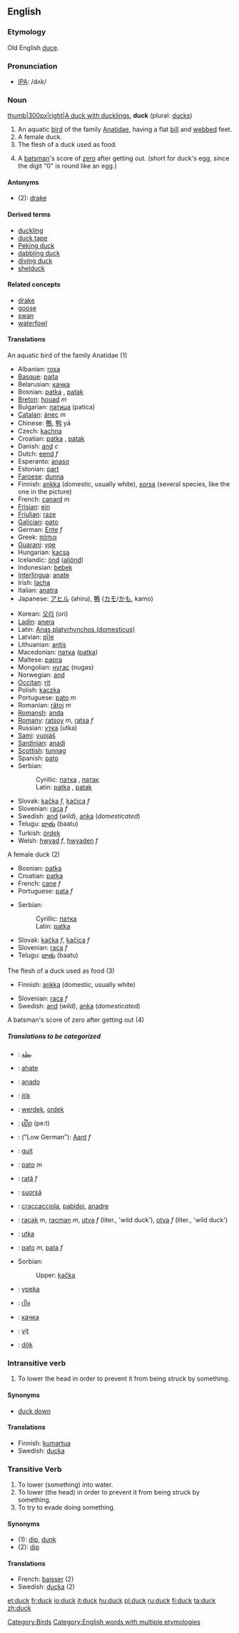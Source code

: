 ==English==

===Etymology===
Old English [[duce#Old English|duce]].

===Pronunciation===
*[[w:IPA|IPA]]: /dʌk/

===Noun===
[[image:DuckWithDucklings.jpg|thumb|300px|right|A duck with ducklings.]]
'''duck''' (plural: [[ducks]])

#An aquatic [[bird]] of the family [[Anatidae]], having a flat [[bill]] and [[webbed]] feet. 
#A female duck.
#The flesh of a duck used as food.
#{{cricket}} A [[batsman]]'s score of [[zero]] after getting out. (short for duck's egg, since the digit "0" is round like an egg.)

====Antonyms====
*(2): [[drake]]

====Derived terms====
* [[duckling]]
* [[duck tape]]
* [[Peking duck]]
* [[dabbling duck]]
* [[diving duck]]
* [[shelduck]]

====Related concepts====
* [[drake]]
* [[goose]]
* [[swan]]
* [[waterfowl]]

====Translations====
;An aquatic bird of the family Anatidae (1)
{{top}}
*Albanian: [[rosa#Albanian|rosa]]
*[[Basque]]: [[paita]]
*Belarusian: [[качка]]
*Bosnian: [[patka#Bosnian|patka]] {{f}}, [[patak#Bosnian|patak]] {{m}}
*[[Breton]]: [[houad]] ''m''
*Bulgarian: [[патица]] (patica)
*[[Catalan]]: [[ànec]] ''m''
*Chinese: [[鴨]], [[鸭]] yā
*Czech: [[kachna]]
*Croatian: [[patka#Croatian|patka]] {{f}}, [[patak#Croatian|patak]] {{m}}
*Danish: [[and#Dutch|and]] ''c''
*Dutch: [[eend]] ''f''
*Esperanto: [[anaso]]
*Estonian: [[part#Estonian|part]]
*[[Faroese]]: [[dunna]]
*Finnish: [[ankka]] (domestic, usually white), [[sorsa]] (several species, like the one in the picture)
*French: [[canard]] ''m''
*[[Frisian]]: [[ein#Frisian|ein]]
*[[Friulian]]: [[raze]]
*[[Galician]]: [[pato]]
*German: [[Ente]] ''f''
*Greek: [[πάπια]]
*[[Guarani]]: [[ype]]
*Hungarian: [[kacsa]]
*Icelandic: [[önd]] ([[aliönd]])
*Indonesian: [[bebek]]
*[[Interlingua]]: [[anate]]
*Irish: [[lacha]]
*Italian: [[anatra]]
*Japanese: [[アヒル]] (ahiru), [[鴨]] ([[カモ]]/[[かも]], kamo)
{{mid}}
*Korean: [[오리]] (ori)
*[[Ladin]]: [[anera]]
*Latin: [[Anas platyrhynchos (domesticus)]]
*Latvian: [[pīle]]
*Lithuanian: [[antis]]
*Macedonian: [[патка]] ([[patka]])
*Maltese: [[papra]]
*Mongolian: [[нугас]] (nugas)
*Norwegian: [[and#Norwegian|and]]
*[[Occitan]]: [[rit]]
*Polish: [[kaczka]]
*Portuguese: [[pato]] ''m''
*Romanian: [[răţoi]] ''m''
*[[Romansh]]: [[anda]]
*[[Romany]]: [[ratsoy]] ''m'', [[ratsa]] ''f''
*Russian: [[утка]] (utka)
*[[Sami]]: [[vuojáš]]
*[[Sardinian]]: [[anadi]]
*[[Scottish]]: [[tunnag]]
*Spanish: [[pato]]
*Serbian:
*:Cyrillic: [[патка#Serbian|патка]] {{f}}, [[патак#Serbian|патак]] {{m}}
*:Latin: [[patka#Serbian|patka]] {{f}}, [[patak#Serbian|patak]] {{m}}
*Slovak: [[kačka]] ''f'', [[kačica]] ''f''
*Slovenian: [[raca]] ''f''
*Swedish: [[and#Swedish|and]] (''wild''), [[anka]] (''domesticated'')
*Telugu: [[బాతు]] (baatu)
*Turkish: [[ördek]]
*Welsh: [[hwyad]] ''f'', [[hwyaden]] ''f''
{{bottom}}

;A female duck (2)
{{top}}
*Bosnian: [[patka#Bosnian|patka]] {{f}}
*Croatian: [[patka#Croatian|patka]] {{f}}
*French: [[cane#French|cane]] ''f''
*Portuguese: [[pata]] ''f''
{{mid}}
*Serbian:
*:Cyrillic: [[патка#Serbian|патка]] {{f}}
*:Latin: [[patka#Serbian|patka]] {{f}}
*Slovak: [[kačka]] ''f'', [[kačica]] ''f''
*Slovenian: [[raca]] ''f''
*Telugu: [[బాతు]] (baatu)
{{bottom}}

;The flesh of a duck used as food (3)
{{top}}
*Finnish: [[ankka]] (domestic, usually white)
{{mid}}
*Slovenian: [[raca]] ''f''
*Swedish: [[and#Swedish|and]] (''wild''), [[anka]] (''domesticated'')
{{bottom}}

;A batsman's score of zero after getting out (4)
{{top}}
{{mid}}
{{bottom}}

=====Translations to be categorized=====
{{checktrans}}

*{{ttbc|Arabic}}: [[بطة]]
*{{ttbc|Basque}}: [[ahate]]
*{{ttbc|Ido}}: [[anado]]
*{{ttbc|Indonesian}}: [[itik]]
*{{ttbc|Kurdish}}: [[werdek]], [[ordek]]
*{{ttbc|Lao}}: [[ເປັດ]] (pe:t)
*{{ttbc|Low Saxon}}: ("Low German"): [[Aant]] ''f''
*{{ttbc|Occitan}}: [[guit]]
*{{ttbc|Portuguese}}: [[pato]] ''m''
*{{ttbc|Romanian}}: [[raţă]] ''f''
*{{ttbc|Sami}}: [[suorsá]]
*{{ttbc|Sardinian}}: [[craccacciola]], [[pabidoi]], [[anadre]]
*{{ttbc|Slovenian}}: [[racak]] ''m'', [[racman]] ''m'', [[utva]] ''f'' (liter., 'wild duck'), [[otva]] ''f'' (liter., 'wild duck')
*{{ttbc|Slovio}}: [[utka]]
*{{ttbc|Spanish}}: [[pato]] ''m'', [[pata]] ''f''
*Sorbian:
*:Upper: [[kačka]]
*{{ttbc|Tupinambá}}: [[ypeka]]
*{{ttbc|Thai}}: [[เป็ด]]
*{{ttbc|Ukrainian}}: [[качка]]
*{{ttbc|Vietnamese}}: [[vịt]]
*{{ttbc|Volapük}}: [[dök]]

===Intransitive verb===
{{en-infl-reg-consonant|duck||}}

#To lower the head in order to prevent it from being struck by something.

====Synonyms====
*[[duck down]]

====Translations====
*Finnish: [[kumartua]]
*Swedish: [[ducka]]

===Transitive Verb===
{{en-infl-reg-consonant|duck||}}

#To lower (something) into water.
#To lower (the head) in order to prevent it from being struck by something.
#To try to evade doing something.

====Synonyms====
*(1): [[dip]], [[dunk]]
*(2): [[dip]]

====Translations====
*French: [[baisser]] (2)
*Swedish: [[ducka]] (2)

[[Category:Birds]]
[[Category:English words with multiple etymologies]]

[[et:duck]]
[[fr:duck]]
[[io:duck]]
[[it:duck]]
[[hu:duck]]
[[pl:duck]]
[[ru:duck]]
[[fi:duck]]
[[ta:duck]]
[[zh:duck]]